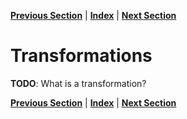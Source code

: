 **[Previous Section](filtering_out_values.html)** | **[Index](../index.html)** | **[Next Section](column_transformations.html)**

Transformations
======

**TODO**: What is a transformation?

**[Previous Section](filtering_out_values.html)** | **[Index](../index.html)** | **[Next Section](column_transformations.html)**